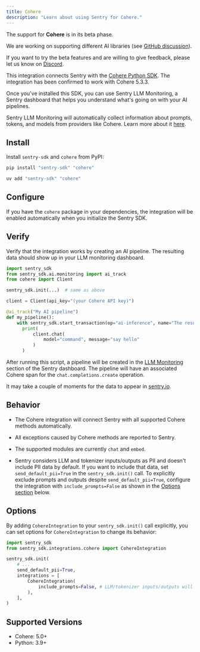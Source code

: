 ```yaml
---
title: Cohere
description: "Learn about using Sentry for Cohere."
---
```


<Alert title="Beta">

The support for **Cohere** is in its beta phase.

We are working on supporting different AI libraries (see [GitHub discussion](https://github.com/getsentry/sentry-python/discussions/3007)).

If you want to try the beta features and are willing to give feedback, please let us know on [Discord](https://discord.com/invite/Ww9hbqr).

</Alert>

This integration connects Sentry with the [Cohere Python SDK](https://github.com/cohere-ai/cohere-python).
The integration has been confirmed to work with Cohere 5.3.3.

Once you've installed this SDK, you can use Sentry LLM Monitoring, a Sentry dashboard that helps you understand what's going on with your AI pipelines.

Sentry LLM Monitoring will automatically collect information about prompts, tokens, and models from providers like Cohere. Learn more about it [here](/product/insights/llm-monitoring).

## Install

Install `sentry-sdk` and `cohere` from PyPI:

```bash {tabTitle:pip}
pip install "sentry-sdk" "cohere"
```
```bash {tabTitle:uv}
uv add "sentry-sdk" "cohere"
```

## Configure

If you have the `cohere` package in your dependencies, the integration will be enabled automatically when you initialize the Sentry SDK.

<PlatformContent includePath="getting-started-config" />

## Verify

Verify that the integration works by creating an AI pipeline. The resulting data should show up in your LLM monitoring dashboard.


```python
import sentry_sdk
from sentry_sdk.ai.monitoring import ai_track
from cohere import Client

sentry_sdk.init(...)  # same as above

client = Client(api_key="(your Cohere API key)")

@ai_track("My AI pipeline")
def my_pipeline():
    with sentry_sdk.start_transaction(op="ai-inference", name="The result of the AI inference"):
      print(
          client.chat(
              model="command", message="say hello"
          )
      )
```

After running this script, a pipeline will be created in the [LLM Monitoring](/product/insights/llm-monitoring) section of the Sentry dashboard. The pipeline will have an associated Cohere span for the `chat.completions.create` operation.

It may take a couple of moments for the data to appear in [sentry.io](https://sentry.io).

## Behavior

- The Cohere integration will connect Sentry with all supported Cohere methods automatically.

- All exceptions caused by Cohere methods are reported to Sentry.

- The supported modules are currently `chat` and `embed`.

- Sentry considers LLM and tokenizer inputs/outputs as PII and doesn't include PII data by default. If you want to include that data, set `send_default_pii=True` in the `sentry_sdk.init()` call. To explicitly exclude prompts and outputs despite `send_default_pii=True`, configure the integration with `include_prompts=False` as shown in the [Options section](#options) below.

## Options

By adding `CohereIntegration` to your `sentry_sdk.init()` call explicitly, you can set options for `CohereIntegration` to change its behavior:

```python
import sentry_sdk
from sentry_sdk.integrations.cohere import CohereIntegration

sentry_sdk.init(
    # ...
    send_default_pii=True,
    integrations = [
        CohereIntegration(
            include_prompts=False, # LLM/tokenizer inputs/outputs will be not sent to Sentry, despite send_default_pii=True
        ),
    ],
)
```

## Supported Versions

- Cohere: 5.0+
- Python: 3.9+
